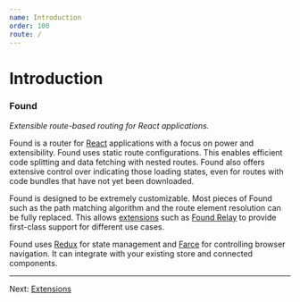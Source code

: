 ```yaml
---
name: Introduction
order: 100
route: /
---
```


# Introduction

### Found

_Extensible route-based routing for React applications._

Found is a router for [React](https://facebook.github.io/react/) applications with a focus on power and extensibility. Found uses static route configurations. This enables efficient code splitting and data fetching with nested routes. Found also offers extensive control over indicating those loading states, even for routes with code bundles that have not yet been downloaded.

Found is designed to be extremely customizable. Most pieces of Found such as the path matching algorithm and the route element resolution can be fully replaced. This allows [extensions](#extensions) such as [Found Relay](https://github.com/4Catalyzer/found-relay) to provide first-class support for different use cases.

Found uses [Redux](https://redux.js.org/) for state management and [Farce](https://github.com/4Catalyzer/farce) for controlling browser navigation. It can integrate with your existing store and connected components.

---

Next: [Extensions](/docs-extensions)
